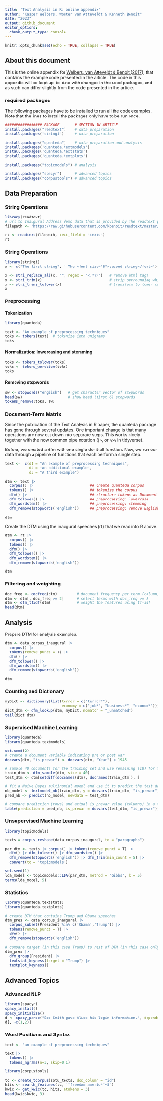 ```yaml
---
title: 'Text Analysis in R: online appendix'
author: "Kasper Welbers, Wouter van Atteveldt & Kenneth Benoit"
date: "2023"
output: github_document
editor_options: 
  chunk_output_type: console
---
```


```r
knitr::opts_chunk$set(echo = TRUE, collapse = TRUE)
```

## About this document

This is the online appendix for [Welbers, van Atteveldt & Benoit (2017)](http://www.tandfonline.com/doi/full/10.1080/19312458.2017.1387238), that contains the example code presented in the article. The code in this appendix will be kept up-to-date with changes in the used packages, and as such can differ slightly from the code presented in the article.

<!-- In addition, this appendix contains references to other tutorials, that provide additional instructions for alternative, more in-dept or newly developed text anaylysis operations. -->

### required packages

The following packages have to be installed to run all the code examples. Note that the lines to install the packages only have to be run once.

```r
################# PACKAGE       # SECTION IN ARTICLE
install.packages("readtext")    # data preparation
install.packages("stringi")     # data preparation

install.packages("quanteda")    # data preparation and analysis
install.packages('quanteda.textmodels') 
install.packages('quanteda.textstats')
install.packages('quanteda.textplots')

install.packages("topicmodels") # analysis

install.packages("spacyr")      # advanced topics
install.packages("corpustools") # advanced topics
```

## Data Preparation

### String Operations

```r
library(readtext)  
# url to Inaugural Address demo data that is provided by the readtext package 
filepath <- "https://raw.githubusercontent.com/kbenoit/readtext/master/inst/extdata/csv/inaugCorpus.csv"

rt <- readtext(filepath, text_field = "texts") 
rt
```

### String Operations

```r
library(stringi) 
x <- c("The first string", ' The <font size="6">second string</font>') 

x <- stri_replace_all(x, "", regex = "<.*?>")   # remove html tags 
x <- stri_trim(x)                               # strip surrounding whitespace
x <- stri_trans_tolower(x)                      # transform to lower case 
x
```

### Preprocessing

#### Tokenization

```r
library(quanteda) 

text <- "An example of preprocessing techniques" 
toks <- tokens(text)  # tokenize into unigrams 
toks
```

#### Normalization: lowercasing and stemming

```r
toks <- tokens_tolower(toks) 
toks <- tokens_wordstem(toks) 
toks
```

#### Removing stopwords

```r
sw <- stopwords("english")   # get character vector of stopwords 
head(sw)                     # show head (first 6) stopwords
tokens_remove(toks, sw)
```

### Document-Term Matrix

Since the publication of the Text Analysis in R paper, the quanteda package has gone through several updates. 
One important change is that many operations are now cut down into separate steps.
This works nicely together with the now common pipe notation (`|>`, or `%>%` in tidyverse).

Before, we created a dfm with one single do-it-all function. 
Now, we run our data through a pipeline of functions that each perform a single step.

```r
text <-  c(d1 = "An example of preprocessing techniques",  
           d2 = "An additional example",  
           d3 = "A third example") 

dtm <- text |>
  corpus() |>                          ## create quanteda corpus
  tokens() |>                          ## tokenize the corpus
  dfm() |>                             ## structure tokens as Document Term Matrix
  dfm_tolower() |>                     ## preprocessing: lowercase
  dfm_wordstem() |>                    ## preprocessing: stemming
  dfm_remove(stopwords('english'))     ## preprocessing: remove English stopwords
  
dtm
```

Create the DTM using the inaugural speeches (rt) that we read into R above.

```r
dtm <- rt |> 
  corpus() |> 
  tokens() |>
  dfm() |>
  dfm_tolower() |>
  dfm_wordstem() |>
  dfm_remove(stopwords('english')) 

dtm
```

### Filtering and weighting

```r
doc_freq <- docfreq(dtm)         # document frequency per term (column) 
dtm <- dtm[, doc_freq >= 2]      # select terms with doc_freq >= 2 
dtm <- dfm_tfidf(dtm)            # weight the features using tf-idf 
head(dtm)
```

## Analysis

Prepare DTM for analysis examples.

```r
dtm <- data_corpus_inaugural |>
  corpus() |> 
  tokens(remove_punct = T) |> 
  dfm() |>
  dfm_tolower() |> 
  dfm_wordstem() |>
  dfm_remove(stopwords('english'))

dtm
```

### Counting and Dictionary

```r
myDict <- dictionary(list(terror = c("terror*"), 
                          economy = c("job*", "business*", "econom*"))) 
dict_dtm <- dfm_lookup(dtm, myDict, nomatch = "_unmatched") 
tail(dict_dtm)
```

### Supervised Machine Learning

```r
library(quanteda)
library(quanteda.textmodels)
```

```r
set.seed(2) 
# create a document variable indicating pre or post war 
docvars(dtm, "is_prewar") <- docvars(dtm, "Year") < 1945 

# sample 40 documents for the training set and use remaining (18) for testing 
train_dtm <- dfm_sample(dtm, size = 40)
test_dtm <- dtm[setdiff(docnames(dtm), docnames(train_dtm)), ] 

# fit a Naive Bayes multinomial model and use it to predict the test data 
nb_model <- textmodel_nb(train_dtm, y = docvars(train_dtm, "is_prewar")) 
pred_nb <- predict(nb_model, newdata = test_dtm)

# compare prediction (rows) and actual is_prewar value (columns) in a table 
table(prediction = pred_nb, is_prewar = docvars(test_dtm, "is_prewar"))
```

### Unsupervised Machine Learning

```r
library(topicmodels) 

texts = corpus_reshape(data_corpus_inaugural, to = "paragraphs")

par_dtm <- texts |> corpus() |> tokens(remove_punct = T) |> 
  dfm() |> dfm_tolower() |> dfm_wordstem() |> 
  dfm_remove(stopwords('english')) |> dfm_trim(min_count = 5) |>
  convert(to = 'topicmodels')

set.seed(1)
lda_model <- topicmodels::LDA(par_dtm, method = "Gibbs", k = 5) 
terms(lda_model, 5)
```

### Statistics

```r
library(quanteda.textstats)
library(quanteda.textplots)

# create DTM that contains Trump and Obama speeches
dtm_pres <- data_corpus_inaugural |>
  corpus_subset(President %in% c('Obama','Trump')) |>
  tokens(remove_punct = T) |> 
  dfm() |>
  dfm_remove(stopwords('english'))

# compare target (in this case Trump) to rest of DTM (in this case only Obama).
dtm_pres |>
  dfm_group(President) |>
  textstat_keyness(target = "Trump") |>
  textplot_keyness()
```


## Advanced Topics

### Advanced NLP

```r
library(spacyr) 
spacy_install()
spacy_initialize()
d <- spacy_parse("Bob Smith gave Alice his login information.", dependency = TRUE) 
d[, -c(1,2)]
```

### Word Positions and Syntax

```r
text <- "an example of preprocessing techniques" 

text |>
  tokens() |>
  tokens_ngrams(n=3, skip=0:1)
```

```r
library(corpustools)
 
tc <- create_tcorpus(sotu_texts, doc_column = "id") 
hits <- search_features(tc, '"freedom americ*"~5')
kwic <- get_kwic(tc, hits, ntokens = 3) 
head(kwic$kwic, 3)
```
